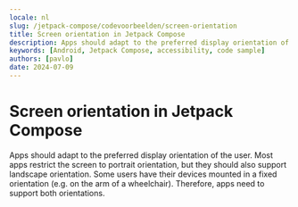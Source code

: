 ```yaml
---
locale: nl
slug: /jetpack-compose/codevoorbeelden/screen-orientation
title: Screen orientation in Jetpack Compose
description: Apps should adapt to the preferred display orientation of the user.
keywords: [Android, Jetpack Compose, accessibility, code sample]
authors: [pavlo]
date: 2024-07-09
---
```


# Screen orientation in Jetpack Compose

Apps should adapt to the preferred display orientation of the user. Most apps restrict the screen to portrait orientation, but they should also support landscape orientation. Some users have their devices mounted in a fixed orientation (e.g. on the arm of a wheelchair). Therefore, apps need to support both orientations.

<CodeSample id="screen-orientation" framework="jetpack-compose" locale="nl"/>

